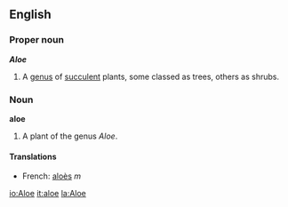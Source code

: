 ==English==
===Proper noun===
'''''Aloe'''''

#A [[genus]] of [[succulent]] plants, some classed as trees, others as shrubs.

===Noun===
{{wikipedia}}
'''aloe'''

#A plant of the genus ''Aloe''.

====Translations====
*French: [[aloès]] ''m''

[[io:Aloe]]
[[it:aloe]]
[[la:Aloe]]